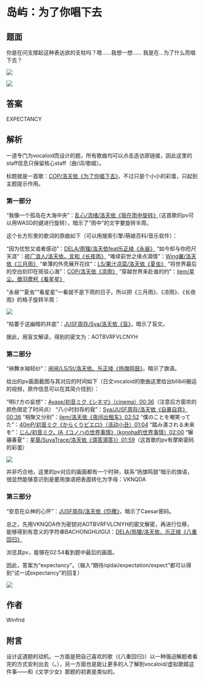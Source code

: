 # 岛屿：为了你唱下去

## 题面

你是在问支撑起这种表达欲的支柱吗？嗯……我想一想……
我是在…为了什么而唱下去？

![](./07-dao-yu-wei-le-ni-chang-xia-qu.assets/image_1.webp)

![](./07-dao-yu-wei-le-ni-chang-xia-qu.assets/image_2.webp)

## 答案

EXPECTANCY

## 解析

一道专门为vocaloid而设计的题，所有歌曲均可以点击造访原链接，因此这里的staff信息只保留核心staff（曲/词/歌姬）。

标题就是一首歌：[COP/洛天依《为了你唱下去》](https://www.bilibili.com/video/BV1ts411y7FY?spm\_id\_from=333.337.search-card.all.click)，不过只是个小小的彩蛋，只起到主题提示作用。

### 第一部分


“我像一个孤岛在大海中央”：[乱心/流绪/洛天依《我在雨中旋转》](https://www.bilibili.com/video/BV1bB4y1c7X4?spm\_id\_from=333.337.search-card.all.click)（这首歌的pv可以用WASD的键进行旋转），暗示了“雨中”的文字要旋转半周。

这个长方形里的歌词的原曲如下（可以用搜索引擎/萌娘百科/音乐软件）：

“因为忧愁又或者感动”：[DELA/雨狸/洛天依feat乐正绫《永昼》](https://www.bilibili.com/video/BV1bB4y1c7X4?spm\_id\_from=333.337.search-card.all.click)
“如今却与你咫尺天涯”：[砖厂浪人/洛天依、言和《长夜雨》](https://www.bilibili.com/video/BV12s411U7k9?spm\_id\_from=333.337.search-card.all.click)
“难续前世之缘点滴情”：[Wing翼/洛天依《三月雨》](https://www.bilibili.com/video/BV1vx411F7Ey?spm\_id\_from=333.337.search-card.all.click)
“单薄的外壳展开花纹”：[LS/果汁凉菜/洛天依《夏虫》](https://www.bilibili.com/video/BV1Hf4y1L7MF?spm\_id\_from=333.337.search-card.all.click)
“将世界最后的空白刻印在斑驳心海”：[COP/洛天依《凉雨》](https://www.bilibili.com/video/BV12x411y7SN?spm\_id\_from=333.337.search-card.all.click)
“穿越世界来赴谁的约”：[ilem/星尘、徵羽摩柯《看星星》](https://www.bilibili.com/video/BV1oc411h7mR?spm\_id\_from=333.337.search-card.all.click)

“永昼”“夏虫”“看星星”一看就不是下雨的日子。所以把《三月雨》、《凉雨》、《长夜雨》的格子旋转半周：

![](./07-dao-yu-wei-le-ni-chang-xia-qu.assets/image_7.webp)

“枯萎于这幽暗的井底”：[JUSF周存/Sya/洛天依《盲》](https://www.bilibili.com/video/BV13s411d7RM?spm\_id\_from=333.337.search-card.all.click)，暗示了盲文。

据此，用盲文解读，得到的密文为：AOTBVRFVLCNYH


### 第二部分


“袂舞水袖轻纱”：[闹闹/LS/St/洛天依、乐正绫《扬旗鸣鼓》](https://www.bilibili.com/festival/VSF2022live?bvid=BV1mb4y1E7RF\&spm\_id\_from=333.337.search-card.all.click)，暗示了旗语。

给出的pv画面截图与其对应的时间如下（日文vocaloid的歌曲这里给出bilibili搬运的视频，原作信息可以在其简介找到）：

“明け方の妄想”：[Ayase/初音ミク《シネマ》（cinema）00:36](https://www.bilibili.com/video/BV1dN411f7TZ?spm\_id\_from=333.337.search-card.all.click)（注意后方窗帘的颜色限定了时间点）
“八小时封存的我”：[Sya/JUSF周存/洛天依《自暴自弃》00:36](https://www.bilibili.com/video/BV19b411m7mq?spm\_id\_from=333.337.search-card.all.click)
“相聚又分别”：[ilem/洛天依《夜间出租车》02:52](https://www.bilibili.com/video/BV1vb411Y7A6?spm\_id\_from=333.337.search-card.all.click)
“僕のことを嘲笑ってた”：[40mP/初音ミク《からくりピエロ》（活动小丑）01:04](https://www.bilibili.com/video/BV1TD4y1Q78b?spm\_id\_from=333.337.search-card.all.click)
“踏み潰される未来を”：[じん/初音ミク，IA《コノハの世界事情》（konoha的世界事情）02:00](https://www.bilibili.com/video/BV1zx411w7KC?spm\_id\_from=333.337.search-card.all.click)
“辗碾春夏”：[星葵/SuyaTrace/洛天依《滴答滴答》）01:59](https://www.bilibili.com/video/BV13L4y1p7y3?spm\_id\_from=333.337.search-card.all.click)（这首歌的pv有摩斯密码的彩蛋）

![](./07-dao-yu-wei-le-ni-chang-xia-qu.assets/image_3.webp)

并非巧合地，这里的pv对应的画面都有一个时钟，联系“扬旗鸣鼓”暗示的旗语，很显然能够意识到是要用旗语把表面转化为字母：VKNQDA

### 第三部分


“安息在众神的心怀”：[JUSF周存/洛天依《恺撒》](https://www.bilibili.com/video/BV1zP4y1G7FM?spm\_id\_from=333.337.search-card.all.click)，暗示了Caesar密码。

总之，先用VKNQDA作为密钥对AOTBVRFVLCNYH的密文解密，再进行位移，能够得到有意义的字符串BACHONGHUIGUI：[DELA/雨狸/洛天依，乐正绫《八重回归》](https://www.bilibili.com/video/BV1Hx411C7xF?spm\_id\_from=333.337.search-card.all.click)

浏览其pv，能够在02:54看到题中最后的画面。

因此，答案为“expectancy”。（输入“期待/qidai/expectation/expect”都可以得到“试一试expectancy”的回复）

![](./07-dao-yu-wei-le-ni-chang-xia-qu.assets/image_4.webp)

## 作者

Winfrid

## 附言

设计这道题的动机，一方面是把自己喜欢的歌（《八重回归》）以一种强迫解题者看完的方式安利出去（。），另一方面也是能让更多的人了解到vocaloid/虚拟歌姬这件事——和《文学少女》那题的初衷是类似的。

